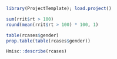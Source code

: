 ```r
library(ProjectTemplate); load.project()
```


```r
sum(rrit$rt > 100)
round(mean(rrit$rt > 100) * 100, 1)

table(rcases$gender)
prop.table(table(rcases$gender))

Hmisc::describe(rcases)
```


